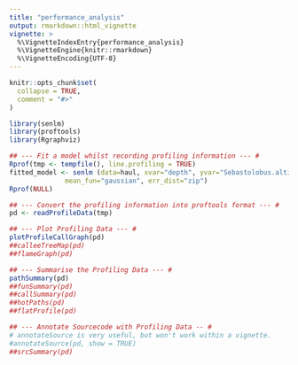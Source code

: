 ```yaml
---
title: "performance_analysis"
output: rmarkdown::html_vignette
vignette: >
  %\VignetteIndexEntry{performance_analysis}
  %\VignetteEngine{knitr::rmarkdown}
  %\VignetteEncoding{UTF-8}
---
```


```r
knitr::opts_chunk$set(
  collapse = TRUE,
  comment = "#>"
)
```

```r
library(senlm)
library(proftools)
library(Rgraphviz)

## --- Fit a model whilst recording profiling information --- #
Rprof(tmp <- tempfile(), line.profiling = TRUE)
fitted_model <- senlm (data=haul, xvar="depth", yvar="Sebastolobus.altivelis", 
              mean_fun="gaussian", err_dist="zip")
Rprof(NULL)

## --- Convert the profiling information into proftools format --- #
pd <- readProfileData(tmp)

## --- Plot Profiling Data --- #
plotProfileCallGraph(pd)
##calleeTreeMap(pd)
##flameGraph(pd)

## --- Summarise the Profiling Data --- #
pathSummary(pd)
##funSummary(pd)
##callSummary(pd)
##hotPaths(pd)
##flatProfile(pd)

## --- Annotate Sourcecode with Profiling Data -- #
# annotateSource is very useful, but won't work within a vignette.
#annotateSource(pd, show = TRUE)
##srcSummary(pd)
```
